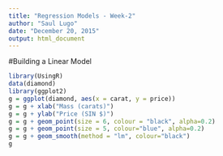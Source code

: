 ```yaml
---
title: "Regression Models - Week-2"
author: "Saul Lugo"
date: "December 20, 2015"
output: html_document
---
```


#Building a Linear Model

```r
library(UsingR)
data(diamond)
library(ggplot2)
g = ggplot(diamond, aes(x = carat, y = price))
g = g + xlab("Mass (carats)")
g = g + ylab("Price (SIN $)")
g = g + geom_point(size = 6, colour = "black", alpha=0.2)
g = g + geom_point(size = 5, colour="blue", alpha=0.2)
g = g + geom_smooth(method = "lm", colour="black")
g
```